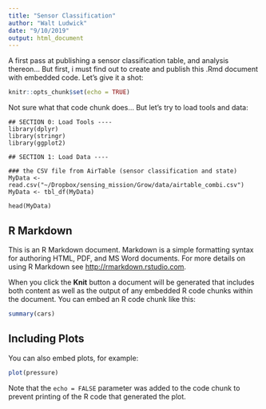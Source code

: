 ```yaml
---
title: "Sensor Classification"
author: "Walt Ludwick"
date: "9/10/2019"
output: html_document
---
```

A first pass at publishing a sensor classification table, and analysis thereon... But first, i must find out to create and publish this .Rmd document with embedded code.  Let's give it a shot:

```r
knitr::opts_chunk$set(echo = TRUE)
```
Not sure what that code chunk does... But let's try to load tools and data:

```
## SECTION 0: Load Tools ----
library(dplyr)
library(stringr)
library(ggplot2)

## SECTION 1: Load Data ----

### the CSV file from AirTable (sensor classification and state)
MyData <- read.csv("~/Dropbox/sensing_mission/Grow/data/airtable_combi.csv")
MyData <- tbl_df(MyData)

head(MyData)
```

## R Markdown

This is an R Markdown document. Markdown is a simple formatting syntax for authoring HTML, PDF, and MS Word documents. For more details on using R Markdown see <http://rmarkdown.rstudio.com>.

When you click the **Knit** button a document will be generated that includes both content as well as the output of any embedded R code chunks within the document. You can embed an R code chunk like this:

```r
summary(cars)
```

## Including Plots

You can also embed plots, for example:

```r
plot(pressure)
```

Note that the `echo = FALSE` parameter was added to the code chunk to prevent printing of the R code that generated the plot.
